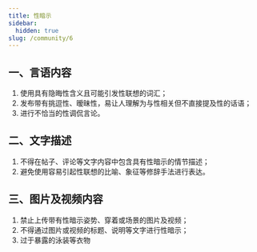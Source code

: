 ```yaml
---
title: 性暗示
sidebar:
  hidden: true
slug: /community/6
---
```


## 一、言语内容

1. 使用具有隐晦性含义且可能引发性联想的词汇；
2. 发布带有挑逗性、暧昧性，易让人理解为与性相关但不直接提及性的话语；
3. 进行不恰当的性调侃言论。

## 二、文字描述

1. 不得在帖子、评论等文字内容中包含具有性暗示的情节描述；
2. 避免使用容易引起性联想的比喻、象征等修辞手法进行表达。

## 三、图片及视频内容

1. 禁止上传带有性暗示姿势、穿着或场景的图片及视频；
2. 不得通过图片或视频的标题、说明等文字进行性暗示；
3. 过于暴露的泳装等衣物